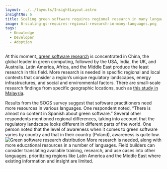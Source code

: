 ```yaml
---
layout: ../../layouts/InsightLayout.astro
insightNo: 6
title: Scaling green software requires regional research in many languages
image: 6-scaling-gs-requires-regional-research-in-many-languages.png
tags:
  - Knowledge
  - Developer
  - Adoption
---
```


At this moment,[ green software research](https://ieeexplore.ieee.org/document/9535069) is concentrated in China, the global leader in green computing, followed by the USA, India, the UK, and Australia. Latin America, Africa, and the Middle East produce the least research in this field. More research is needed in specific regional and local contexts that consider a region’s unique regulatory landscapes, energy infrastructures, and social and environmental factors. There are small-scale research findings from specific geographic locations, such as [this study in Malaysia](https://www.sciencedirect.com/science/article/abs/pii/S0959652619309461).

Results from the SOGS survey suggest that software practitioners need more resources in various languages. One respondent noted, “There is almost no content in Spanish about green software.” Several other respondents mentioned regional differences, taking into account that the regulatory landscape looks different in different parts of the world. One person noted that the level of awareness when it comes to green software varies by country and that in their country (Poland), awareness is quite low.
![Green software research distribution](/images/insights/6-additional-1.png)
More research is needed, along with more educational resources in a number of languages. Field builders can consider translating available training, research, and use cases into other languages, prioritizing regions like Latin America and the Middle East where existing information and insight are limited.
